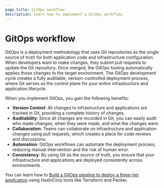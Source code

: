 ```yaml
---
page_title: GitOps workflow
description: Learn how to implement a GitOps workflow.
---
```


# GitOps workflow

GitOps is a deployment methodology that uses Git repositories as the single source of truth for both application code and infrastructure configuration. When developers want to make changes, they submit pull requests to update the Git repository. Once merged, the GitOps tooling automatically applies those changes to the target environment. The GitOps development cycle creates a fully auditable, version-controlled deployment process, where Git serves as the control plane for your entire infrastructure and application lifecycle.

When you implement GitOps, you gain the following benefits:

- **Version Control**: All changes to infrastructure and applications are tracked in Git, providing a complete history of changes.
- **Auditability**: Since all changes are recorded in Git, you can easily audit who made changes, when they were made, and what the changes were.
- **Collaboration**: Teams can collaborate on infrastructure and application changes using pull requests, which creates a place for code reviews and discussions.
- **Automation**: GitOps workflows can automate the deployment process, reducing manual intervention and the risk of human error.
- **Consistency**: By using Git as the source of truth, you ensure that your infrastructure and applications are deployed consistently across environments.

You can learn how to [Build a GitOps pipeline to deploy a three-tier application](https://www.hashicorp.com/resources/build-a-gitops-pipeline-to-deploy-a-three-tier-application) using HashiCorp tools like Terraform and Packer.
